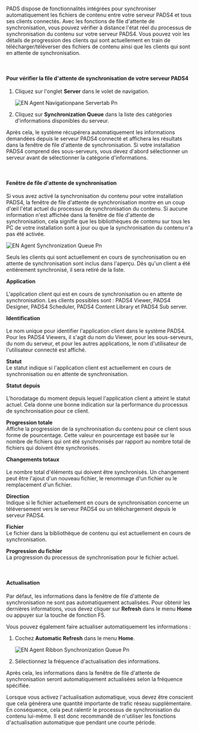 PADS dispose de fonctionnalités intégrées pour synchroniser automatiquement les fichiers de contenu entre votre serveur PADS4 et tous ses clients connectés. Avec les fonctions de file d'attente de synchronisation, vous pouvez vérifier à distance l'état réel du processus de synchronisation du contenu sur votre serveur PADS4. Vous pouvez voir les détails de progression des clients qui sont actuellement en train de télécharger/téléverser des fichiers de contenu ainsi que les clients qui sont en attente de synchronisation.

 

#### **Pour vérifier la file d'attente de synchronisation de votre serveur PADS4**

1. Cliquez sur l'onglet **Server** dans le volet de navigation.

   ![EN Agent Navigationpane Servertab Pn](/images/digital-signage/windows-applications/agent/remote-management-and-monitoring/EN-Agent-Navigationpane-Servertab.png)
2. Cliquez sur **Synchronization Queue** dans la liste des catégories d'informations disponibles du serveur.

Après cela, le système récupérera automatiquement les informations demandées depuis le serveur PADS4 connecté et affichera les résultats dans la fenêtre de file d'attente de synchronisation. Si votre installation PADS4 comprend des sous-serveurs, vous devez d'abord sélectionner un serveur avant de sélectionner la catégorie d'informations.

 

#### **Fenêtre de file d'attente de synchronisation**

Si vous avez activé la synchronisation du contenu pour votre installation PADS4, la fenêtre de file d'attente de synchronisation montre en un coup d'œil l'état actuel du processus de synchronisation du contenu. Si aucune information n'est affichée dans la fenêtre de file d'attente de synchronisation, cela signifie que les bibliothèques de contenu sur tous les PC de votre installation sont à jour ou que la synchronisation du contenu n'a pas été activée.

![EN Agent Synchronization Queue Pn](/images/digital-signage/windows-applications/agent/remote-management-and-monitoring/EN-Agent-SynchronizationQueue.png)

<Tip>
  Seuls les clients qui sont actuellement en cours de synchronisation ou en attente de synchronisation sont inclus dans l'aperçu. Dès qu'un client a été entièrement synchronisé, il sera retiré de la liste.
</Tip>

**Application**\
\
L'application client qui est en cours de synchronisation ou en attente de synchronisation. Les clients possibles sont : PADS4 Viewer, PADS4 Designer, PADS4 Scheduler, PADS4 Content Library et PADS4 Sub server.

**Identification**\
\
Le nom unique pour identifier l'application client dans le système PADS4. Pour les PADS4 Viewers, il s'agit du nom du Viewer, pour les sous-serveurs, du nom du serveur, et pour les autres applications, le nom d'utilisateur de l'utilisateur connecté est affiché.

**Statut**\
Le statut indique si l'application client est actuellement en cours de synchronisation ou en attente de synchronisation.

**Statut depuis**\
\
L'horodatage du moment depuis lequel l'application client a atteint le statut actuel. Cela donne une bonne indication sur la performance du processus de synchronisation pour ce client.

**Progression totale**\
Affiche la progression de la synchronisation du contenu pour ce client sous forme de pourcentage. Cette valeur en pourcentage est basée sur le nombre de fichiers qui ont été synchronisés par rapport au nombre total de fichiers qui doivent être synchronisés.

**Changements totaux**\
\
Le nombre total d'éléments qui doivent être synchronisés. Un changement peut être l'ajout d'un nouveau fichier, le renommage d'un fichier ou le remplacement d'un fichier.

**Direction**\
Indique si le fichier actuellement en cours de synchronisation concerne un téléversement vers le serveur PADS4 ou un téléchargement depuis le serveur PADS4.

**Fichier**\
Le fichier dans la bibliothèque de contenu qui est actuellement en cours de synchronisation.

**Progression du fichier**\
La progression du processus de synchronisation pour le fichier actuel.

 

#### **Actualisation**

Par défaut, les informations dans la fenêtre de file d'attente de synchronisation ne sont pas automatiquement actualisées. Pour obtenir les dernières informations, vous devez cliquer sur **Refresh** dans le menu **Home** ou appuyer sur la touche de fonction F5.

Vous pouvez également faire actualiser automatiquement les informations :

1. Cochez **Automatic Refresh** dans le menu **Home**.

   ![EN Agent Ribbon Synchronization Queue Pn](/images/digital-signage/windows-applications/agent/remote-management-and-monitoring/EN-Agent-Ribbon-SynchronizationQueue.png)
2. Sélectionnez la fréquence d'actualisation des informations.

Après cela, les informations dans la fenêtre de file d'attente de synchronisation seront automatiquement actualisées selon la fréquence spécifiée.

<Warning>
  Lorsque vous activez l'actualisation automatique, vous devez être conscient que cela générera une quantité importante de trafic réseau supplémentaire. En conséquence, cela peut ralentir le processus de synchronisation du contenu lui-même. Il est donc recommandé de n'utiliser les fonctions d'actualisation automatique que pendant une courte période.
</Warning>
